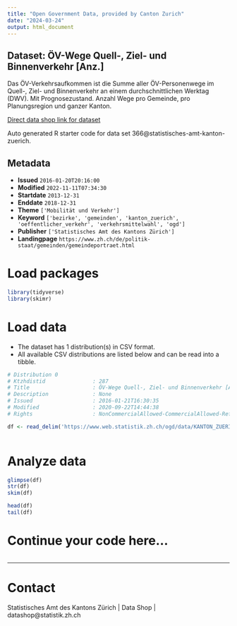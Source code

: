 ```yaml
---
title: "Open Government Data, provided by Canton Zurich"
date: "2024-03-24"
output: html_document
---
```


## Dataset: ÖV-Wege Quell-, Ziel- und Binnenverkehr [Anz.]

Das ÖV-Verkehrsaufkommen ist die Summe aller ÖV-Personenwege im Quell-, Ziel- und Binnenverkehr an einem durchschnittlichen Werktag (DWV). Mit Prognosezustand. Anzahl Wege pro Gemeinde, pro Planungsregion und ganzer Kanton.

[Direct data shop link for dataset](https://www.zh.ch/de/politik-staat/statistik-daten/datenkatalog.html#/datasets/366@statistisches-amt-kanton-zuerich)

Auto generated R starter code for data set 366@statistisches-amt-kanton-zuerich.

## Metadata

- **Issued** `2016-01-20T20:16:00`
- **Modified** `2022-11-11T07:34:30`
- **Startdate** `2013-12-31`
- **Enddate** `2018-12-31`
- **Theme** `['Mobilität und Verkehr']`
- **Keyword** `['bezirke', 'gemeinden', 'kanton_zuerich', 'oeffentlicher_verkehr', 'verkehrsmittelwahl', 'ogd']`
- **Publisher** `['Statistisches Amt des Kantons Zürich']`
- **Landingpage** `https://www.zh.ch/de/politik-staat/gemeinden/gemeindeportraet.html`


# Load packages

```r

library(tidyverse)
library(skimr)

```

# Load data

-   The dataset has 1 distribution(s) in CSV format.
-   All available CSV distributions are listed below and can be read into a tibble.

```r

# Distribution 0
# Ktzhdistid               : 287
# Title                    : ÖV-Wege Quell-, Ziel- und Binnenverkehr [Anz.]
# Description              : None
# Issued                   : 2016-01-21T16:30:35
# Modified                 : 2020-09-22T14:44:38
# Rights                   : NonCommercialAllowed-CommercialAllowed-ReferenceRequired

df <- read_delim('https://www.web.statistik.zh.ch/ogd/data/KANTON_ZUERICH_492.csv')



```

# Analyze data

```r

glimpse(df)
str(df)
skim(df)

head(df)
tail(df)

```

# Continue your code here...

```r

```

------------------------------------------------------------------------

# Contact

Statistisches Amt des Kantons Zürich | Data Shop | datashop@statistik.zh.ch
